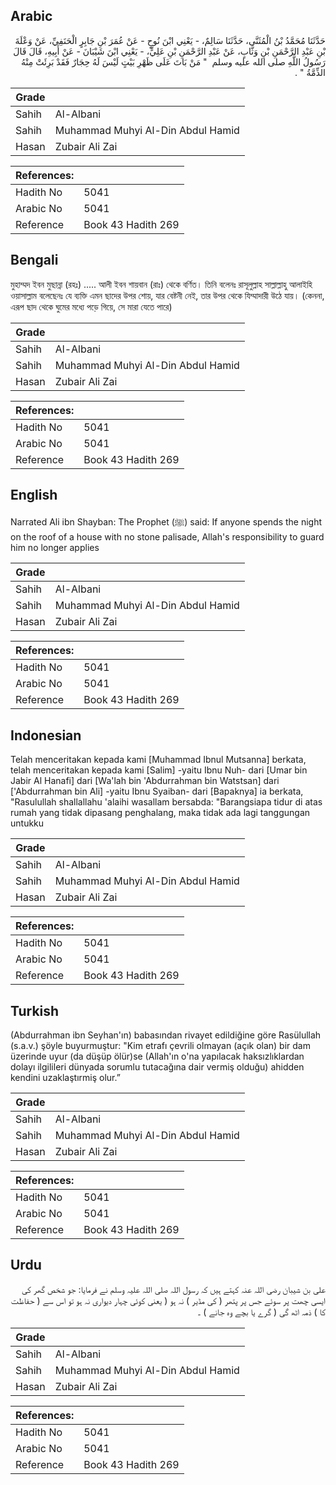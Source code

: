 ## Arabic


<div dir="rtl" lang="ar" style={{fontSize:'larger',backgroundColor:'#f8f9fa',padding:20}}>
حَدَّثَنَا مُحَمَّدُ بْنُ الْمُثَنَّى، حَدَّثَنَا سَالِمٌ، - يَعْنِي ابْنَ نُوحٍ - عَنْ عُمَرَ بْنِ جَابِرٍ الْحَنَفِيِّ، عَنْ وَعْلَةَ بْنِ عَبْدِ الرَّحْمَنِ بْنِ وَثَّابٍ، عَنْ عَبْدِ الرَّحْمَنِ بْنِ عَلِيٍّ، - يَعْنِي ابْنَ شَيْبَانَ - عَنْ أَبِيهِ، قَالَ قَالَ رَسُولُ اللَّهِ صلى الله عليه وسلم ‏ "‏ مَنْ بَاتَ عَلَى ظَهْرِ بَيْتٍ لَيْسَ لَهُ حِجَارٌ فَقَدْ بَرِئَتْ مِنْهُ الذِّمَّةُ ‏"‏ ‏.‏
</div>
<div style={{backgroundColor:'#f8f9fa',padding:20, marginBottom: 10}}><table> <thead> <tr> <th>Grade</th> <th></th> </tr> </thead> <tbody> <tr><td>Sahih</td><td>Al-Albani</td></tr><tr><td>Sahih</td><td>Muhammad Muhyi Al-Din Abdul Hamid</td></tr><tr><td>Hasan</td><td>Zubair Ali Zai</td></tr></tbody></table><table> <thead> <tr> <th>References:</th> <th></th> </tr> </thead> <tbody><tr><td>Hadith No</td><td>5041</td></tr><tr><td>Arabic No</td><td>5041</td></tr><tr><td>Reference</td><td>Book 43 Hadith 269</td></tr></tbody></table></div>

## Bengali


<div dir="ltr" lang="bn" style={{fontSize:'larger',backgroundColor:'#f8f9fa',padding:20}}>
মুহাম্মদ ইবন মুছান্না (রহঃ) ..... আলী ইবন শায়বান (রাঃ) থেকে বর্ণিত। তিনি বলেনঃ রাসূলুল্লাহ সাল্লাল্লাহু আলাইহি ওয়াসাল্লাম বলেছেনঃ যে ব্যক্তি এমন ছাদের উপর শোয়, যার বেষ্টনী নেই, তার উপর থেকে যিম্মাদারী উঠে যায়। (কেননা, এরূপ ছাদ থেকে ঘুমের মধ্যে পড়ে গিয়ে, সে মারা যেতে পারে)
</div>
<div style={{backgroundColor:'#f8f9fa',padding:20, marginBottom: 10}}><table> <thead> <tr> <th>Grade</th> <th></th> </tr> </thead> <tbody> <tr><td>Sahih</td><td>Al-Albani</td></tr><tr><td>Sahih</td><td>Muhammad Muhyi Al-Din Abdul Hamid</td></tr><tr><td>Hasan</td><td>Zubair Ali Zai</td></tr></tbody></table><table> <thead> <tr> <th>References:</th> <th></th> </tr> </thead> <tbody><tr><td>Hadith No</td><td>5041</td></tr><tr><td>Arabic No</td><td>5041</td></tr><tr><td>Reference</td><td>Book 43 Hadith 269</td></tr></tbody></table></div>

## English


<div dir="ltr" lang="en" style={{fontSize:'larger',backgroundColor:'#f8f9fa',padding:20}}>
Narrated Ali ibn Shayban: The Prophet (ﷺ) said: If anyone spends the night on the roof of a house with no stone palisade, Allah's responsibility to guard him no longer applies
</div>
<div style={{backgroundColor:'#f8f9fa',padding:20, marginBottom: 10}}><table> <thead> <tr> <th>Grade</th> <th></th> </tr> </thead> <tbody> <tr><td>Sahih</td><td>Al-Albani</td></tr><tr><td>Sahih</td><td>Muhammad Muhyi Al-Din Abdul Hamid</td></tr><tr><td>Hasan</td><td>Zubair Ali Zai</td></tr></tbody></table><table> <thead> <tr> <th>References:</th> <th></th> </tr> </thead> <tbody><tr><td>Hadith No</td><td>5041</td></tr><tr><td>Arabic No</td><td>5041</td></tr><tr><td>Reference</td><td>Book 43 Hadith 269</td></tr></tbody></table></div>

## Indonesian


<div dir="ltr" lang="id" style={{fontSize:'larger',backgroundColor:'#f8f9fa',padding:20}}>
Telah menceritakan kepada kami [Muhammad Ibnul Mutsanna] berkata, telah menceritakan kepada kami [Salim] -yaitu Ibnu Nuh- dari [Umar bin Jabir Al Hanafi] dari [Wa'lah bin 'Abdurrahman bin Watstsan] dari ['Abdurrahman bin Ali] -yaitu Ibnu Syaiban- dari [Bapaknya] ia berkata, "Rasulullah shallallahu 'alaihi wasallam bersabda: "Barangsiapa tidur di atas rumah yang tidak dipasang penghalang, maka tidak ada lagi tanggungan untukku
</div>
<div style={{backgroundColor:'#f8f9fa',padding:20, marginBottom: 10}}><table> <thead> <tr> <th>Grade</th> <th></th> </tr> </thead> <tbody> <tr><td>Sahih</td><td>Al-Albani</td></tr><tr><td>Sahih</td><td>Muhammad Muhyi Al-Din Abdul Hamid</td></tr><tr><td>Hasan</td><td>Zubair Ali Zai</td></tr></tbody></table><table> <thead> <tr> <th>References:</th> <th></th> </tr> </thead> <tbody><tr><td>Hadith No</td><td>5041</td></tr><tr><td>Arabic No</td><td>5041</td></tr><tr><td>Reference</td><td>Book 43 Hadith 269</td></tr></tbody></table></div>

## Turkish


<div dir="ltr" lang="tr" style={{fontSize:'larger',backgroundColor:'#f8f9fa',padding:20}}>
(Abdurrahman ibn Seyhan'ın) babasından rivayet edildiğine göre Rasülullah (s.a.v.) şöyle buyurmuştur: "Kim etrafı çevrili olmayan (açık olan) bir dam üzerinde uyur (da düşüp ölür)se (Allah'ın o'na yapılacak haksızlıklardan dolayı ilgilileri dünyada sorumlu tutacağına dair vermiş olduğu) ahidden kendini uzaklaştırmiş olur.”
</div>
<div style={{backgroundColor:'#f8f9fa',padding:20, marginBottom: 10}}><table> <thead> <tr> <th>Grade</th> <th></th> </tr> </thead> <tbody> <tr><td>Sahih</td><td>Al-Albani</td></tr><tr><td>Sahih</td><td>Muhammad Muhyi Al-Din Abdul Hamid</td></tr><tr><td>Hasan</td><td>Zubair Ali Zai</td></tr></tbody></table><table> <thead> <tr> <th>References:</th> <th></th> </tr> </thead> <tbody><tr><td>Hadith No</td><td>5041</td></tr><tr><td>Arabic No</td><td>5041</td></tr><tr><td>Reference</td><td>Book 43 Hadith 269</td></tr></tbody></table></div>

## Urdu


<div dir="rtl" lang="ur" style={{fontSize:'larger',backgroundColor:'#f8f9fa',padding:20}}>
علی بن شیبان رضی اللہ عنہ کہتے ہیں کہ رسول اللہ صلی اللہ علیہ وسلم نے فرمایا: جو شخص گھر کی ایسی چھت پر سوئے جس پر پتھر ( کی مڈیر ) نہ ہو ( یعنی کوئی چہار دیواری نہ ہو تو اس سے ( حفاظت کا ) ذمہ اٹھ گی ( گرے یا بچے وہ جانے ) ۔
</div>
<div style={{backgroundColor:'#f8f9fa',padding:20, marginBottom: 10}}><table> <thead> <tr> <th>Grade</th> <th></th> </tr> </thead> <tbody> <tr><td>Sahih</td><td>Al-Albani</td></tr><tr><td>Sahih</td><td>Muhammad Muhyi Al-Din Abdul Hamid</td></tr><tr><td>Hasan</td><td>Zubair Ali Zai</td></tr></tbody></table><table> <thead> <tr> <th>References:</th> <th></th> </tr> </thead> <tbody><tr><td>Hadith No</td><td>5041</td></tr><tr><td>Arabic No</td><td>5041</td></tr><tr><td>Reference</td><td>Book 43 Hadith 269</td></tr></tbody></table></div>
